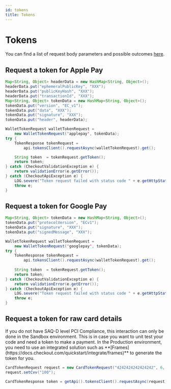 ```yaml
---
id: tokens
title: Tokens
---
```



# Tokens

You can find a list of request body parameters and possible outcomes [here](https://api-reference.checkout.com/#tag/Tokens).

## Request a token for <Highlight color="#25c2a0">Apple Pay</Highlight>

```java
Map<String, Object> headerData = new HashMap<String, Object>();
headerData.put("ephemeralPublicKey", "XXX");
headerData.put("publicKeyHash", "XXX");
headerData.put("transactionId", "XXX");
Map<String, Object> tokenData = new HashMap<String, Object>();
tokenData.put("version", "EC_v1");
tokenData.put("data", "XXX");
tokenData.put("signature", "XXX");
tokenData.put("header", headerData);

WalletTokenRequest walletTokenRequest =
    new WalletTokenRequest('applepay', tokenData);
try {
    TokenResponse tokenRequest =
        api.tokensClient().requestAsync(walletTokenRequest).get();

    String token  = tokenRequest.getToken();
    return token;
} catch (CheckoutValidationException e) {
    return validationError(e.getError());
} catch (CheckoutApiException e) {
    LOG.severe("Token request failed with status code " + e.getHttpStatusCode());
    throw e;
}
```

## Request a token for <Highlight color="#25c2a0">Google Pay</Highlight>

```java
Map<String, Object> tokenData = new HashMap<String, Object>();
tokenData.put("protocolVersion", "ECv1");
tokenData.put("signature", "XXX");
tokenData.put("signedMessage", "XXX");

WalletTokenRequest walletTokenRequest =
    new WalletTokenRequest('googlepay', tokenData);
try {
    TokenResponse tokenRequest =
        api.tokensClient().requestAsync(walletTokenRequest).get();
    
    String token  = tokenRequest.getToken();
    return token;
} catch (CheckoutValidationException e) {
    return validationError(e.getError());
} catch (CheckoutApiException e) {
    LOG.severe("Token request failed with status code " + e.getHttpStatusCode());
    throw e;
}
```

## Request a token for <Highlight color="#25c2a0">raw card details</Highlight>

<Information type="warning">
    If you do not have SAQ-D level PCI Compliance, this interaction can only be done in the Sandbox environment. This is in case you want to unit test your code and need a token to make a payment. In the Production environment, you need to use an integrated solution such as **[Frames](https://docs.checkout.com/quickstart/integrate/frames)** to generate the token for you.
</Information>


```java
CardTokenRequest request = new CardTokenRequest("4242424242424242", 6, 2028);
request.setCvv("100");

CardTokenResponse token = getApi().tokensClient().requestAsync(request).get();
```
